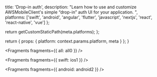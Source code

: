 
  title: 'Drop-in auth',
  description:
    "Learn how to use and customize AWSMobileClient's simple “drop-in” auth UI for your application. ",
  platforms: ['swift', 'android', 'angular', 'flutter', 'javascript', 'nextjs', 'react', 'react-native', 'vue']
};

  return getCustomStaticPath(meta.platforms);
};

  return {
    props: {
      platform: context.params.platform,
      meta
    }
  };
}


<Fragments fragments={{ all: all0 }} />


<Fragments fragments={{ swift: ios1 }} />


<Fragments fragments={{ android: android2 }} />
